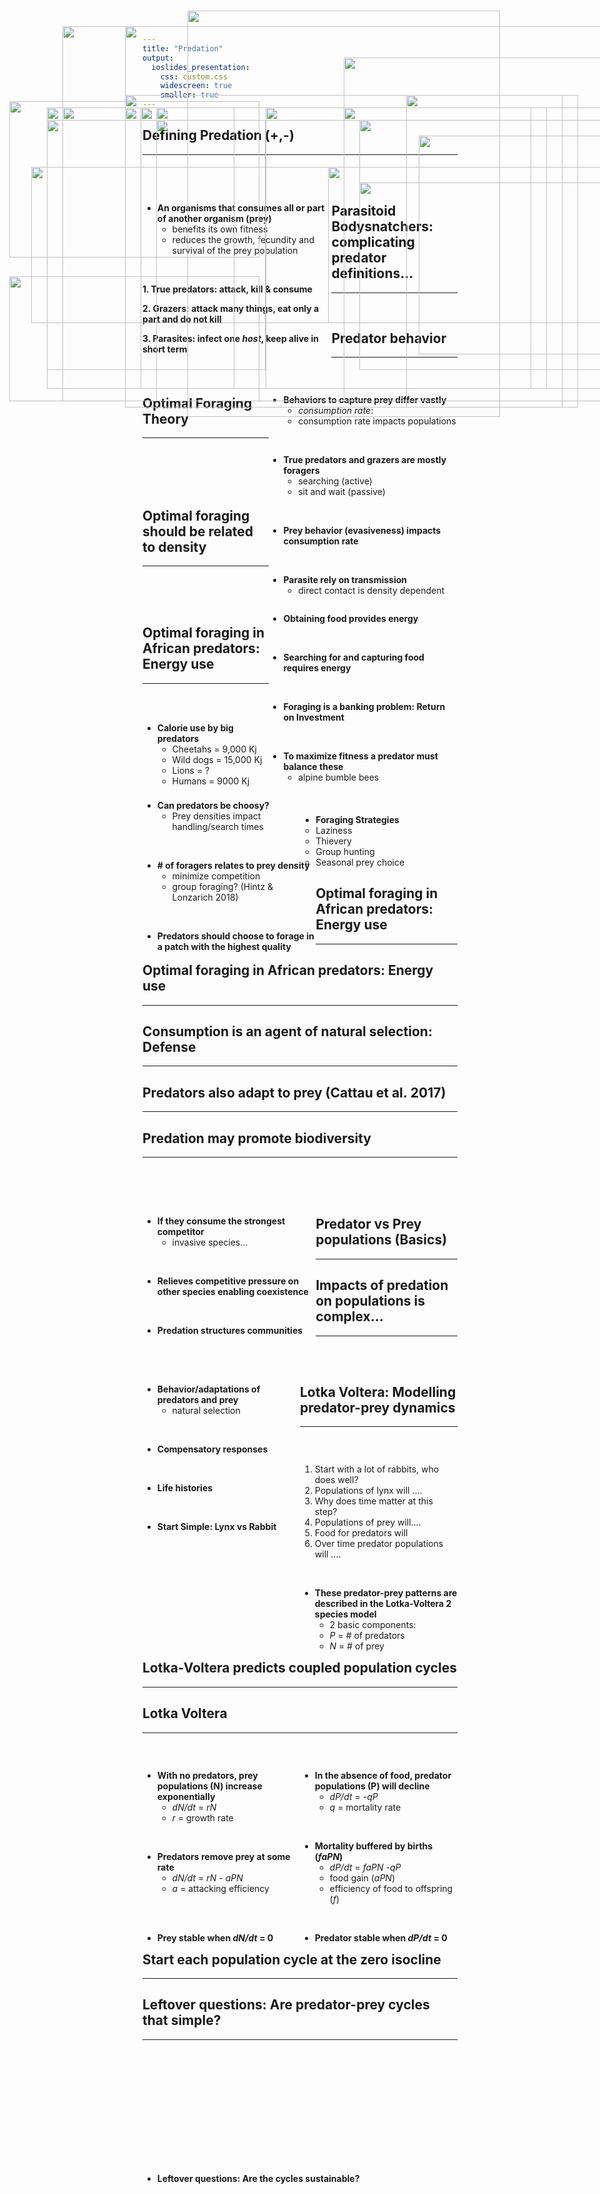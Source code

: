 ```yaml
---
title: "Predation"
output: 
  ioslides_presentation:
    css: custom.css
    widescreen: true
    smaller: true
---
```


## Defining Predation (+,-)
<hr>
<br/>
<br/>

<div style="float: left; width: 60%;">

* **An organisms that consumes all or part of another organism (prey)**
    + benefits its own fitness
    + reduces the growth, fecundity and survival of the prey population

<br/>

**1. True predators: attack, kill & consume**

**2. Grazers: attack many things, eat only a part and do not kill**

**3. Parasites: infect one *host*, keep alive in short term**

</div>
 
<IMG STYLE="position:absolute; TOP:225px; LEFT:670px; WIDTH:400px; HEIGHT:350px" SRC="images/polarbear_eats.jpg">

## Parasitoid Bodysnatchers: complicating predator definitions...
<hr>
<br/>

<IMG STYLE="position:absolute; TOP:170px; LEFT:15px; WIDTH:400px; HEIGHT:250px" SRC="images/parasitoid1.jpg">

<IMG STYLE="position:absolute; TOP:450px; LEFT:15px; WIDTH:400px; HEIGHT:200px" SRC="images/parasitic-wasps.jpg">

<IMG STYLE="position:absolute; TOP:180px; LEFT:425px; WIDTH:650px; HEIGHT:450px" SRC="images/parasitoid_lifecyle.jpeg">

## Predator behavior
<hr>
<br/>

<div style="float: right; width: 60%;">

* **Behaviors to capture prey differ vastly**
    + *consumption rate*: 
    + consumption rate impacts populations

<br/>

* **True predators and grazers are mostly foragers**
    + searching (active)
    + sit and wait (passive)
    
<br/>

* **Prey behavior (evasiveness) impacts consumption rate**

<br/>

* **Parasite rely on transmission**
    + direct contact is density dependent

</div>

<IMG STYLE="position:absolute; TOP:200px; LEFT:75px; WIDTH:350px; HEIGHT:400px" SRC="images/glowworm.jpg">

## Optimal Foraging Theory
<hr>
<br/>
<br/>
<br/>
<br/>

<div style="float: right; width: 60%;">


* **Obtaining food provides energy**

<br/>

* **Searching for and capturing food requires energy**

<br/>

* **Foraging is a banking problem: Return on Investment**

<br/>

* **To maximize fitness a predator must balance these**
    + alpine bumble bees

</div>

<IMG STYLE="position:absolute; TOP:180px; LEFT:75px; WIDTH:300px; HEIGHT:450px" SRC="images/oft.jpg">

##

<IMG STYLE="position:absolute; TOP:50px; LEFT:100px; WIDTH:900px; HEIGHT:600px" SRC="images/oystercatcher.png">

## Optimal foraging should be related to density
<hr>
<br/>
<br/>
<br/>

<div style="float: left; width: 55%;">

* **Can predators be choosy?**
    + Prey densities impact handling/search times

        
<br/>

* **# of foragers relates to prey density**
    + minimize competition
    + group foraging? (Hintz & Lonzarich 2018)

<br/>

* **Predators should choose to forage in a patch with the highest quality**
        
</div>

<IMG STYLE="position:absolute; TOP:160px; LEFT:650px; WIDTH:275px; HEIGHT:500px" SRC="images/coho.png">

## Optimal foraging in African predators: Energy use
<hr>
<br/>
<br/>

* **Calorie use by big predators**
    + Cheetahs = 9,000 Kj
    + Wild dogs = 15,000 Kj
    + Lions = ?
    + Humans = 9000 Kj

<br/>

* **Foraging Strategies**
    + Laziness
    + Thievery
    + Group hunting
    + Seasonal prey choice
    
    
<IMG STYLE="position:absolute; TOP:180px; LEFT:550px; WIDTH:300px; HEIGHT:450px" SRC="images/cheetahlazy.png">

## Optimal foraging in African predators: Energy use
<hr>

<IMG STYLE="position:absolute; TOP:180px; LEFT:225px; WIDTH:650px; HEIGHT:450px" SRC="images/africa_pred_age.png">

## Optimal foraging in African predators: Energy use
<hr>

<IMG STYLE="position:absolute; TOP:180px; LEFT:100px; WIDTH:900px; HEIGHT:450px" SRC="images/africa_prey_age.png">

## Consumption is an agent of natural selection: Defense
<hr>

<IMG STYLE="position:absolute; TOP:180px; LEFT:250px; WIDTH:600px; HEIGHT:450px" SRC="images/newt.jpg">

## 

<IMG STYLE="position:absolute; TOP:25px; LEFT:300px; WIDTH:500px; HEIGHT:650px" SRC="images/plant_defense.jpg">

## Predators also adapt to prey (Cattau et al. 2017)
<hr>

<IMG STYLE="position:absolute; TOP:160px; LEFT:200px; WIDTH:700px; HEIGHT:500px" SRC="images/kite_applesnail.jpg">

<!-- ## Is predation always bad for prey? Grazers -->
<!-- <hr> -->

<!-- <IMG STYLE="position:absolute; TOP:200px; LEFT:225px; WIDTH:750px; HEIGHT:400px" SRC="images/plants_comp.png"> -->

## Predation may promote biodiversity
<hr>
<br/>
<br/>
<br/>

<div style="float: left; width: 55%;">

* **If they consume the strongest competitor**
    + invasive species...

<br/>

* **Relieves competitive pressure on other species enabling coexistence**

<br/>

* **Predation structures communities**

</div>

<IMG STYLE="position:absolute; TOP:200px; LEFT:575px; WIDTH:500px; HEIGHT:400px" SRC="images/predation_diversity.jpg">

<!-- ## Predation structures communities: Anoles lizards -->
<!-- <hr> -->

<!-- <IMG STYLE="position:absolute; TOP:180px; LEFT:225px; WIDTH:650px; HEIGHT:450px" SRC="images/anoles_predation.jpg"> -->

## Predator vs Prey populations (Basics)
<hr>

<IMG STYLE="position:absolute; TOP:200px; LEFT:250px; WIDTH:550px; HEIGHT:450px" SRC="images/carrying_capacity_predator.png">

## 

<IMG STYLE="position:absolute; TOP:50px; LEFT:200px; WIDTH:800px; HEIGHT:600px" SRC="images/parasite_host_pop.png">

## Impacts of predation on populations is complex...
<hr>
<br/>
<br/>

<div style="float: left; width: 50%;">

* **Behavior/adaptations of predators and prey**
  + natural selection

<br/>

* **Compensatory responses**

<br/>

* **Life histories**

<br/>

* **Start Simple: Lynx vs Rabbit**

</div>   
 
<IMG STYLE="position:absolute; TOP:275px; LEFT:525px; WIDTH:500px; HEIGHT:250px" SRC="images/lotka.png">

## Lotka Voltera: Modelling predator-prey dynamics
<hr>
<br/>

<div style="float: left; width: 50%;">

1. Start with a lot of rabbits, who does well?
2. Populations of lynx will ....
3. Why does time matter at this step?
4. Populations of prey will....
5. Food for predators will 
6. Over time predator populations will ....

<br/>

* **These predator-prey patterns are described in the Lotka-Voltera 2 species model**
    + 2 basic components:
    + *P* = # of predators
    + *N* = # of prey

</div>

<IMG STYLE="position:absolute; TOP:300px; LEFT:575px; WIDTH:450px; HEIGHT:225px" SRC="images/lynxrabbit.jpg">

## Lotka-Voltera predicts coupled population cycles
<hr>

<IMG STYLE="position:absolute; TOP:180px; LEFT:225px; WIDTH:650px; HEIGHT:450px" SRC="images/foxhare.jpeg">

## Lotka Voltera
<hr>
<br/>

<div style="float: left; width: 50%;">

* **With no predators, prey populations (N) increase exponentially**
    + *dN/dt* = *rN* 
    + *r* = growth rate

<br/>

* **Predators remove prey at some rate**
    + *dN/dt* = *rN - aPN*
    + *a* = attacking efficiency
    

<br/>
<br/>

* **Prey stable when *dN/dt* = 0**

 </div>  


<div style="float: right; width: 50%;">

* **In the absence of food, predator populations (P) will decline**
    + *dP/dt* = *-qP*
    + *q* = mortality rate

<br/>

* **Mortality buffered by births (*faPN*)**
    + *dP/dt* = *faPN -qP*
    + food gain (*aPN*)
    + efficiency of food to offspring (*f*)

<br/>

* **Predator stable when *dP/dt* = 0**

 </div>

## Start each population cycle at the zero isocline
<hr>

<IMG STYLE="position:absolute; TOP:275px; LEFT:50px; WIDTH:1000px; HEIGHT:250px" SRC="images/predatorpreyisoclintes2.png">

<!-- ## Leftover questions: What does the prey eat? -->
<!-- <hr> -->

<!-- <IMG STYLE="position:absolute; TOP:170px; LEFT:200px; WIDTH:650px; HEIGHT:450px" SRC="images/rabbit.png"> -->

## Leftover questions: Are predator-prey cycles that simple?
<hr>

<IMG STYLE="position:absolute; TOP:180px; LEFT:200px; WIDTH:650px; HEIGHT:450px" SRC="images/lynx.png">

## 
<br/>
<br/>
<br/>
<br/>
<br/>
<br/>
<br/>
<br/>
<br/>
<br/>

* **Leftover questions: Are the cycles sustainable?**


<IMG STYLE="position:absolute; TOP:100px; LEFT:550px; WIDTH:450px; HEIGHT:550px" SRC="images/maintain_cycle.jpg">
